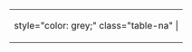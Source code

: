 <noinclude>
{|class="wikitable"
|-
|</noinclude>style="color: grey;" class="table-na" | {{{1|<small>N/A</small>}}}<noinclude>
|}
